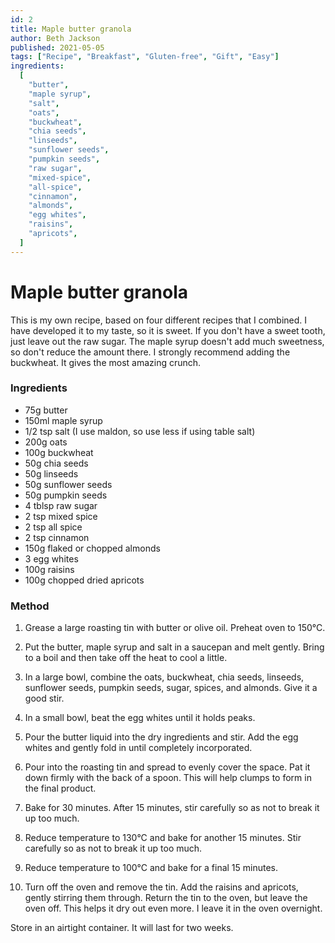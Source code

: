 ```yaml
---
id: 2
title: Maple butter granola
author: Beth Jackson
published: 2021-05-05
tags: ["Recipe", "Breakfast", "Gluten-free", "Gift", "Easy"]
ingredients:
  [
    "butter",
    "maple syrup",
    "salt",
    "oats",
    "buckwheat",
    "chia seeds",
    "linseeds",
    "sunflower seeds",
    "pumpkin seeds",
    "raw sugar",
    "mixed-spice",
    "all-spice",
    "cinnamon",
    "almonds",
    "egg whites",
    "raisins",
    "apricots",
  ]
---
```


# Maple butter granola

<BlogTextWrapper>

This is my own recipe, based on four different recipes that I combined. I have developed it to my taste, so it is sweet. If you don't have a sweet tooth, just leave out the raw sugar. The maple syrup doesn't add much sweetness, so don't reduce the amount there. I strongly recommend adding the buckwheat. It gives the most amazing crunch.

</BlogTextWrapper>

<BlogTextWrapper>

### Ingredients

- 75g butter
- 150ml maple syrup
- 1/2 tsp salt (I use maldon, so use less if using table salt)
- 200g oats
- 100g buckwheat
- 50g chia seeds
- 50g linseeds
- 50g sunflower seeds
- 50g pumpkin seeds
- 4 tblsp raw sugar
- 2 tsp mixed spice
- 2 tsp all spice
- 2 tsp cinnamon
- 150g flaked or chopped almonds
- 3 egg whites
- 100g raisins
- 100g chopped dried apricots

</BlogTextWrapper>

<BlogTextWrapper>

### Method

1. Grease a large roasting tin with butter or olive oil. Preheat oven to 150°C.

2. Put the butter, maple syrup and salt in a saucepan and melt gently. Bring to a boil and then take off the heat to cool a little.

3. In a large bowl, combine the oats, buckwheat, chia seeds, linseeds, sunflower seeds, pumpkin seeds, sugar, spices, and almonds. Give it a good stir.

4. In a small bowl, beat the egg whites until it holds peaks.

5. Pour the butter liquid into the dry ingredients and stir. Add the egg whites and gently fold in until completely incorporated.

6. Pour into the roasting tin and spread to evenly cover the space. Pat it down firmly with the back of a spoon. This will help clumps to form in the final product.

7. Bake for 30 minutes. After 15 minutes, stir carefully so as not to break it up too much.

<Timer inputHours={0} inputMinutes={30} inputSeconds={0} />

8. Reduce temperature to 130°C and bake for another 15 minutes. Stir carefully so as not to break it up too much.

<Timer inputHours={0} inputMinutes={15} inputSeconds={0} />

9. Reduce temperature to 100°C and bake for a final 15 minutes.

<Timer inputHours={0} inputMinutes={15} inputSeconds={0} />

10. Turn off the oven and remove the tin. Add the raisins and apricots, gently stirring them through. Return the tin to the oven, but leave the oven off. This helps it dry out even more. I leave it in the oven overnight.

Store in an airtight container. It will last for two weeks.

</BlogTextWrapper>

<ClickableTags tags={tags} />
